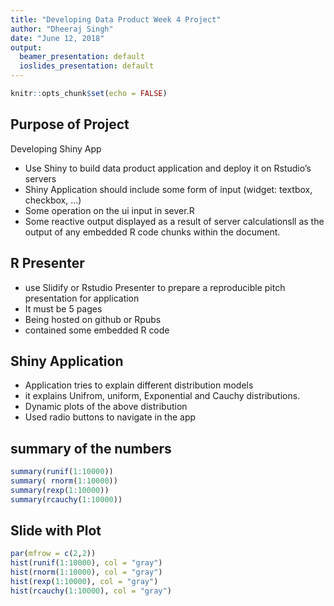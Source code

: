 ---
title: "Developing Data Product Week 4 Project"
author: "Dheeraj Singh"
date: "June 12, 2018"
output:
  beamer_presentation: default
  ioslides_presentation: default
---

```{r setup, include=FALSE}
knitr::opts_chunk$set(echo = FALSE)
```

## Purpose of Project

Developing Shiny App

- Use Shiny to build data product application and deploy it on Rstudio's servers
- Shiny Application should include some form of input (widget: textbox, checkbox, ...)
- Some operation on the ui input in sever.R
- Some reactive output displayed as a result of server calculationsll as the output of any embedded R code chunks within the document.

## R Presenter

- use Slidify or Rstudio Presenter to prepare a reproducible pitch presentation for application
- It must be 5 pages
- Being hosted on github or Rpubs
- contained some embedded R code

## Shiny Application

- Application tries to explain different distribution models
- it explains Unifrom, uniform, Exponential and Cauchy distributions.
- Dynamic plots of the above distribution
- Used radio buttons to navigate in the app

## summary of the numbers

```{r, echo = TRUE,}

summary(runif(1:10000))
summary( rnorm(1:10000))
summary(rexp(1:10000))
summary(rcauchy(1:10000))

```

## Slide with Plot

```{r pressure}
par(mfrow = c(2,2))
hist(runif(1:10000), col = "gray")
hist(rnorm(1:10000), col = "gray")
hist(rexp(1:10000), col = "gray")
hist(rcauchy(1:10000), col = "gray")

```

